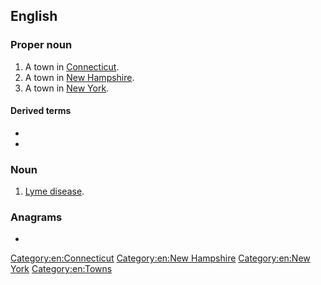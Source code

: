 {{also|lyme}}
==English==

===Proper noun===
{{en-proper noun}}

# A town in [[Connecticut]].
# A town in [[New Hampshire]].
# A town in [[New York]].

====Derived terms====
* {{l|en|Lyme Regis}}
* {{l|en|Newcastle-under-Lyme}}

===Noun===
{{en-noun|-}}

# [[Lyme disease]].

===Anagrams===
* {{anagrams|en|elmy|myel-|yelm|ylem}}

[[Category:en:Connecticut]]
[[Category:en:New Hampshire]]
[[Category:en:New York]]
[[Category:en:Towns]]